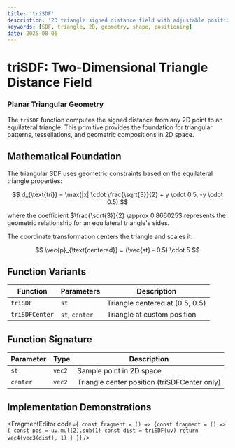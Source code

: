 ```yaml
---
title: 'triSDF'
description: '2D triangle signed distance field with adjustable positioning'
keywords: [SDF, triangle, 2D, geometry, shape, positioning]
date: 2025-08-06
---
```



# triSDF: Two-Dimensional Triangle Distance Field

### Planar Triangular Geometry

The `triSDF` function computes the signed distance from any 2D point to an equilateral triangle. This primitive provides the foundation for triangular patterns, tessellations, and geometric compositions in 2D space.

## Mathematical Foundation

The triangular SDF uses geometric constraints based on the equilateral triangle properties:

$$
d_{\text{tri}} = \max(|x| \cdot \frac{\sqrt{3}}{2} + y \cdot 0.5, -y \cdot 0.5)
$$

where the coefficient $\frac{\sqrt{3}}{2} \approx 0.866025$ represents the geometric relationship for an equilateral triangle's sides.

The coordinate transformation centers the triangle and scales it:

$$
\vec{p}_{\text{centered}} = (\vec{st} - 0.5) \cdot 5
$$

## Function Variants

| Function       | Parameters     | Description                     |
| -------------- | -------------- | ------------------------------- |
| `triSDF`       | `st`           | Triangle centered at (0.5, 0.5) |
| `triSDFCenter` | `st`, `center` | Triangle at custom position     |

## Function Signature

| Parameter | Type   | Description                                  |
| --------- | ------ | -------------------------------------------- |
| `st`      | `vec2` | Sample point in 2D space                     |
| `center`  | `vec2` | Triangle center position (triSDFCenter only) |

## Implementation Demonstrations

<FragmentEditor
        code={`
const fragment = () => {const fragment = () => {
        const pos = uv.mul(2).sub(1)
        const dist = triSDF(uv)
        return vec4(vec3(dist), 1)
}
}`}
/>

